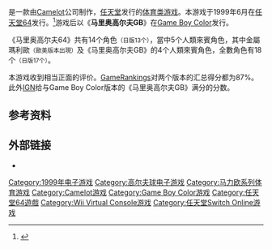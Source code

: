 {{NoteTA
| G1=Games
| G2=Mario
}}
{{Infobox video game
| title = 瑪利歐高爾夫64
| japanese = マリオゴルフ64
| english = Mario Golf
| image = 
| caption = 
| developer = [[Camelot|Camelot]]
| publisher = [[任天堂|任天堂]]
| director = 
| producer = 
| designer = 
| composer = 
| series = [[瑪利歐體育遊戲列表#瑪利歐高爾夫|瑪利歐高爾夫系列]]
| platforms = [[任天堂64|任天堂64]]、[[Game_Boy_Color|Game Boy Color]]
| released = '''任天堂64'''<br />{{Video game release|JP|June 11, 1999|NA|July 26, 1999|PAL|September 14, 1999}}'''Game Boy Color'''<br/>{{Video game release|JP|August 10, 1999|NA|October 5, 1999|PAL|October 26, 1999}}<u>Nintendo Switch Online</u><small>（任天堂64）</small>{{Vgrelease|WW|2022年4月15日}}
| genre = [[體育遊戲|體育]]
| modes = [[單人電子遊戲|單人]]、[[多人電子遊戲|多人]]
}}

{{vgname|马里奥高尔夫64|ja=マリオゴルフ64|en=Mario Golf|diff=yes}}是一款由[[Camelot|Camelot]]公司制作，[[任天堂|任天堂]]发行的[[体育类游戏|体育类游戏]]。本游戏于1999年6月在[[任天堂64|任天堂64]]发行。<ref name="gamefaqs">{{cite web| url = http://www.gamefaqs.com/n64/197859-mario-golf/data| title = Release information| publisher = [[GameFAQs|GameFAQs]]| date = | accessdate = 2015-08-02| archive-date = 2016-03-04| archive-url = https://web.archive.org/web/20160304201454/http://www.gamefaqs.com/n64/197859-mario-golf/data| dead-url = no}}</ref>游戏后以《'''马里奥高尔夫GB'''》在[[Game_Boy_Color|Game Boy Color]]发行。

《马里奥高尔夫64》共有14个角色<small>（日版13个）</small>，當中5个人類來賓角色，其中金屬瑪利歐<small>（歐美版本出現）</small>及《马里奥高尔夫GB》的4个人類來賓角色，全數角色有18个<small>（日版17个）</small>。

本游戏收到相当正面的评价。[[GameRankings|GameRankings]]对两个版本的汇总得分都为87%。此外[[IGN|IGN]]给与Game Boy Color版本的《马里奥高尔夫GB》满分的分数。

== 参考资料 ==
{{Reflist}}

== 外部链接 ==
* {{Official|http://www.nintendo.co.jp/n01/n64/software/nus_p_nmfj/index.html}}{{ja}}

{{马里奥体育类游戏}}

{{DEFAULTSORT:Mario Golf 64}}
[[Category:1999年电子游戏|Category:1999年电子游戏]]
[[Category:高尔夫球电子游戏|Category:高尔夫球电子游戏]]
[[Category:马力欧系列体育游戏|Category:马力欧系列体育游戏]]
[[Category:Camelot游戏|Category:Camelot游戏]]
[[Category:Game_Boy_Color游戏|Category:Game Boy Color游戏]]
[[Category:任天堂64遊戲|Category:任天堂64遊戲]]
[[Category:Wii_Virtual_Console游戏|Category:Wii Virtual Console游戏]]
[[Category:任天堂Switch_Online游戏|Category:任天堂Switch Online游戏]]

{{nintendo-stub}}